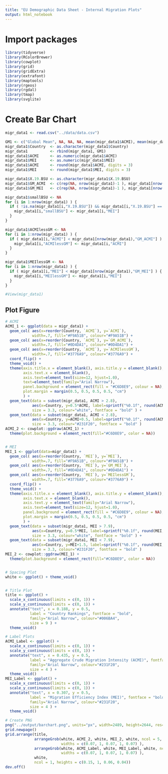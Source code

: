 ```yaml
---
title: "EU Demographic Data Sheet - Internal Migration Plots"
output: html_notebook
---
```


# Import packages
```r
library(tidyverse)
library(RColorBrewer)
library(cowplot)
library(grid)
library(gridExtra)
library(extrafont)
library(maptools)
library(rgeos)
library(rgdal)
library(tmap)
library(svglite)
```


# Create Bar Chart

```r
migr_data1 <- read.csv("../data/data.csv")

GM1 <- c("Global Mean", NA, NA, NA, mean(migr_data1$ACMI), mean(migr_data1$MEI), NA, NA )
migr_data1$Country  <- as.character(migr_data1$Country)
migr_data1          <- rbind(migr_data1, GM1)
migr_data1$ACMI     <- as.numeric(migr_data1$ACMI)
migr_data1$MEI      <- as.numeric(migr_data1$MEI)
migr_data1$ACMI     <- round(migr_data1$ACMI, digits = 3)
migr_data1$MEI      <- round(migr_data1$MEI, digits = 3)

migr_data1$X.19.BSU <- as.character(migr_data1$X.19.BSU)
migr_data1$GM_ACMI  <- c(rep(NA, nrow(migr_data1)-1 ), migr_data1[nrow(migr_data1),"ACMI"])
migr_data1$GM_MEI   <- c(rep(NA, nrow(migr_data1)-1 ), migr_data1[nrow(migr_data1),"MEI"])

migr_data1$smallBSU <- NA
for (i in 1:nrow(migr_data1) ) {
  if ( !is.na(migr_data1[i,"X.19.BSU"]) && migr_data1[i,"X.19.BSU"] == "N" ) {
    migr_data1[i,"smallBSU"] <- migr_data1[i,"MEI"]
  }
}

migr_data1$ACMIlessGM <- NA
for (i in 1:nrow(migr_data1) ) {
  if ( migr_data1[i,"ACMI"] < migr_data1[nrow(migr_data1),"GM_ACMI"] ) {
    migr_data1[i,"ACMIlessGM"] <- migr_data1[i,"ACMI"]
  }
}

migr_data1$MEIlessGM <- NA
for (i in 1:nrow(migr_data1) ) {
  if ( migr_data1[i,"MEI"] < migr_data1[nrow(migr_data1),"GM_MEI"] ) {
    migr_data1[i,"MEIlessGM"] <- migr_data1[i,"MEI"]
  }
}

#View(migr_data1)
```

## Plot Figure
```r
# ACMI
ACMI_1 <- ggplot(data = migr_data1) +
  geom_col( aes(x=reorder(Country, `ACMI`), y=`ACMI`), 
            width=.7, fill="#F9A51B", colour="#F9A51B") +
  geom_col( aes(x=reorder(Country, `ACMI`), y=`GM_ACMI`), 
            width=.7, fill="#0D4DA1", colour="#0D4DA1") +
  geom_col( aes(x=reorder(Country, `ACMI`), y=`ACMIlessGM`), 
            width=.7, fill="#3776A9", colour="#3776A9") +
  coord_flip() +
  theme_void() +
  theme(axis.title.x = element_blank(), axis.title.y = element_blank(), 
        axis.text.x = element_blank(),
        axis.text=element_text(size=12, hjust=1.0),
        text=element_text(family="Arial Narrow"),
        panel.background = element_rect(fill = "#C6D8E9", colour = NA),
        plot.margin = margin(0.5, 0.5, 0.5, 0.5, "cm")
        ) +
  geom_text(data = subset(migr_data1, ACMI > 2.8), 
            aes(x=Country, y=0.5*ACMI, label=sprintf("%0.1f", round(ACMI, digits = 1))), 
            size = 3.3, colour="white", fontface = "bold" ) +
  geom_text(data = subset(migr_data1, ACMI < 2.8), 
            aes(x=Country, y=ACMI+0.5, label=sprintf("%0.1f", round(ACMI, digits = 1)), hjust=0), 
            size = 3.3, colour="#231F20", fontface = "bold" )
ACMI_2 <- cowplot::ggdraw(ACMI_1) + 
  theme(plot.background = element_rect(fill="#C6D8E9", color = NA))


# MEI
MEI_1 <- ggplot(data=migr_data1) +
  geom_col( aes(x=reorder(Country, `MEI`), y=`MEI`), 
            width=.7, fill="#F9A51B", colour="#F9A51B") +
  geom_col( aes(x=reorder(Country, `MEI`), y=`GM_MEI`), 
            width=.7, fill="#0D4DA1", colour="#0D4DA1") +
  geom_col( aes(x=reorder(Country, `MEI`), y=`MEIlessGM`), 
            width=.7, fill="#3776A9", colour="#3776A9") +
  coord_flip() +
  theme_void() +
  theme(axis.title.x = element_blank(), axis.title.y = element_blank(), 
        axis.text.x = element_blank(),
        axis.text.y = element_text(family="Arial Narrow"),
        axis.text=element_text(size=12, hjust=1.0),
        panel.background = element_rect(fill = "#C6D8E9", colour = NA),
        plot.margin = margin(0.5, 0.5, 0.5, 0.5, "cm")
        ) +
  geom_text(data = subset(migr_data1, MEI > 7.9), 
            aes(x=Country, y=0.5*MEI, label=sprintf("%0.1f", round(MEI, digits = 1))), 
            size = 3.3, colour="white", fontface = "bold" ) +
  geom_text(data = subset(migr_data1, MEI < 7.9), 
            aes(x=Country, y=MEI+1.5, label=sprintf("%0.1f", round(MEI, digits = 1)), hjust = 0), 
            size = 3.3, colour="#231F20", fontface = "bold" )
MEI_2 <- cowplot::ggdraw(MEI_1) + 
  theme(plot.background = element_rect(fill="#C6D8E9", color = NA))


# Spacing Plot
white <- ggplot() + theme_void()


# Title Plot
title <- ggplot() +
  scale_x_continuous(limits = c(0, 1)) +
  scale_y_continuous(limits = c(0, 1)) +
  annotate("text", x = 0.188, y = 0.5,
           label = "Country Rankings", fontface = "bold", 
           family="Arial Narrow", colour="#006BA4", 
           size = 9 ) +
  theme_void()

# Label Plots
ACMI_Label <- ggplot() +
  scale_x_continuous(limits = c(0, 1)) +
  scale_y_continuous(limits = c(0, 1)) +
  annotate("text", x = 0.435, y = 0.5,
           label = "Aggregate Crude Migration Intensity (ACMI)", fontface = "bold", 
           family="Arial Narrow", colour="#231F20", 
           size = 4 ) +
  theme_void()
MEI_Label <- ggplot() +
  scale_x_continuous(limits = c(0, 1)) +
  scale_y_continuous(limits = c(0, 1)) +
  annotate("text", x = 0.307, y = 0.5,
           label = "Migration Efficiency Index (MEI)", fontface = "bold", 
           family="Arial Narrow", colour="#231F20", 
           size = 4 ) +
  theme_void()

# Create PNG
png("../output/barchart.png", units="px", width=2489, height=2644, res=300)
grid.newpage()
grid.arrange(title,
             arrangeGrob(white, ACMI_2, white, MEI_2, white, ncol = 5,
                         widths = c(0.07, 1, 0.07, 1, 0.07) ),
             arrangeGrob(white, ACMI_Label, white, MEI_Label, white, ncol = 5,
                         widths = c(0.07, 1, 0.07, 1, 0.07) ),
             white,
             ncol = 1, heights = c(0.15, 1, 0.06, 0.04))
dev.off()
```



